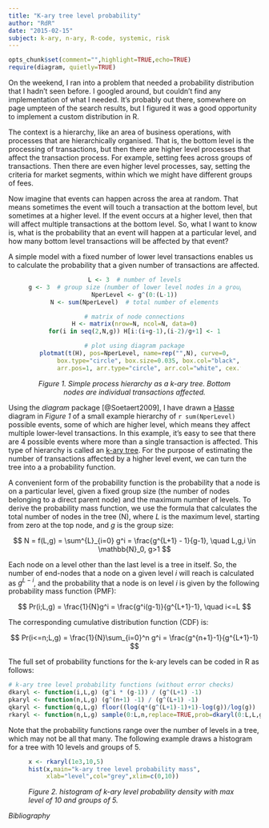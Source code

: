 ```yaml
---
title: "K-ary tree level probability"
author: "RdR"
date: "2015-02-15"
subject: k-ary, n-ary, R-code, systemic, risk
---
```


```r
opts_chunk$set(comment="",highlight=TRUE,echo=TRUE)
require(diagram, quietly=TRUE)
```

On the weekend, I ran into a problem that needed a probability distribution that I hadn't seen before.  I googled around, but couldn't find any implementation of what I needed.  It's probably out there, somewhere on page umpteen of the search results, but I figured it was a good opportunity to implement a custom distribution in R.

The context is a hierarchy, like an area of business operations, with processes that are hierarchically organised.  That is, the bottom level is the processing of transactions, but then there are higher level processes that affect the transaction process.  For example, setting fees across groups of transactions.  Then there are even higher level processes, say, setting the criteria for market segments, within which we might have different groups of fees.

Now imagine that events can happen across the area at random.  That means sometimes the event will touch a transaction at the bottom level, but sometimes at a higher level.  If the event occurs at a higher level, then that will affect multiple transactions at the bottom level.  So, what I want to know is, what is the probability that an event will happen at a particular level, and how many bottom level transactions will be affected by that event?

A simple model with a fixed number of lower level transactions enables us to calculate the probability that a given number of transactions are affected.  
<figure>
<center>
```r
L <- 3  # number of levels
g <- 3  # group size (number of lower level nodes in a group)
NperLevel <- g^(0:(L-1))
N <- sum(NperLevel)  # total number of elements

# matrix of node connections
H <- matrix(nrow=N, ncol=N, data=0)
for(i in seq(2,N,g)) H[i:(i+g-1),(i-2)/g+1] <- 1

# plot using diagram package
plotmat(t(H), pos=NperLevel, name=rep("",N), curve=0,
		box.type="circle", box.size=0.035, box.col="black", shadow.size=0,
		arr.pos=1, arr.type="circle", arr.col="white", cex.txt=0)
```
<figcaption>*Figure 1. Simple process hierarchy as a k-ary tree. Bottom nodes are individual transactions affected.*</figcaption>
</center>
</figure>

Using the *diagram* package [@Soetaert2009], I have drawn a [Hasse](http://en.wikipedia.org/wiki/Hasse_diagram) diagram in *Figure 1* of a small example hierarchy of `r sum(NperLevel)` possible events, some of which are higher level, which means they affect multiple lower-level transactions. In this example, it's easy to see that there are 4 possible events where more than a single transaction is affected. This type of hierarchy is called an [k-ary tree](http://en.wikipedia.org/wiki/K-ary_tree). For the purpose of estimating the number of transactions affected by a higher level event, we can turn the tree into a a probability function.

A convenient form of the probability function is the probability that a node is on a particular level, given a fixed group size (the number of nodes belonging to a direct parent node) and the maximum number of levels. To derive the probability mass function, we use the formula that calculates the total number of nodes in the tree (N), where $L$ is the maximum level, starting from zero at the top node, and $g$ is the group size:

$$
N = f(L,g) =
	\sum^{L}_{i=0} g^i = \frac{g^{L+1} - 1}{g-1}, \quad L,g,i \in \mathbb{N}_0, g>1
$$

Each node on a level other than the last level is a tree in itself. So, the number of end-nodes that a node on a given level $i$ will reach is calculated as $g^{L-i}$, and the probability that a node is on level $i$ is given by the following probability mass function (PMF):

$$
Pr(i;L,g) = \frac{1}{N}g^i = \frac{g^i(g-1)}{g^{L+1}-1}, \quad i<=L
$$

The corresponding cumulative distribution function (CDF) is:

$$
Pr(i<=n;L,g) = \frac{1}{N}\sum_{i=0}^n g^i = \frac{g^{n+1}-1}{g^{L+1}-1}
$$


The full set of probability functions for the k-ary levels can be coded in R as follows:

```r
# k-ary tree level probability functions (without error checks)
dkaryl <- function(i,L,g) (g^i * (g-1)) / (g^(L+1) -1)
pkaryl <- function(n,L,g) (g^(n+1) -1) / (g^(L+1) -1)
qkaryl <- function(q,L,g) floor((log(q*(g^(L+1)-1)+1)-log(g))/log(g))
rkaryl <- function(n,L,g) sample(0:L,n,replace=TRUE,prob=dkaryl(0:L,L,g))
```
Note that the probability functions range over the number of levels in a tree, which may not be all that many.  The following example draws a histogram for a tree with 10 levels and groups of 5.
<figure>
```r
x <- rkaryl(1e3,10,5)
hist(x,main="k-ary tree level probability mass",
	 xlab="level",col="grey",xlim=c(0,10))
```
<figcaption>*Figure 2. histogram of k-ary level probability density with max level of 10 and groups of 5.*
</figcaption>
</figure>



*Bibliography*